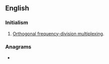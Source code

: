 ==English==

===Initialism===
{{rfc-header|Initialism}}
{{wikipedia|Orthogonal frequency-division multiplexing}}
{{en-initialism}}

# {{lb|en|electronics}} [[Orthogonal frequency-division multiplexing]].

===Anagrams===
* {{l|en|mod.F.}}